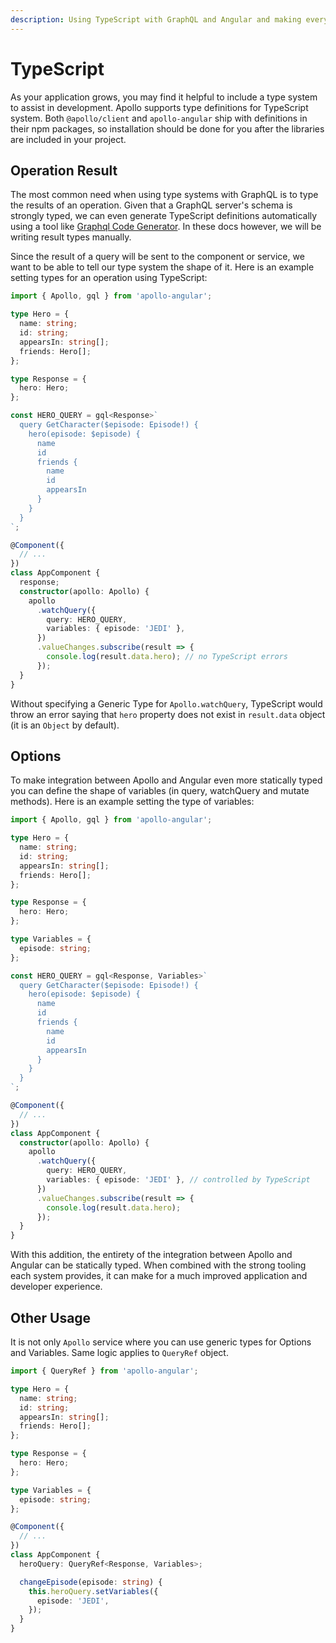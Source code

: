 ```yaml
---
description: Using TypeScript with GraphQL and Angular and making everything type safe
---
```


# TypeScript

As your application grows, you may find it helpful to include a type system to assist in
development. Apollo supports type definitions for TypeScript system. Both `@apollo/client` and
`apollo-angular` ship with definitions in their npm packages, so installation should be done for you
after the libraries are included in your project.

## Operation Result

The most common need when using type systems with GraphQL is to type the results of an operation.
Given that a GraphQL server's schema is strongly typed, we can even generate TypeScript definitions
automatically using a tool like
[Graphql Code Generator](https://graphql-code-generator.com/docs/plugins/typescript-apollo-angular).
In these docs however, we will be writing result types manually.

Since the result of a query will be sent to the component or service, we want to be able to tell our
type system the shape of it. Here is an example setting types for an operation using TypeScript:

```ts
import { Apollo, gql } from 'apollo-angular';

type Hero = {
  name: string;
  id: string;
  appearsIn: string[];
  friends: Hero[];
};

type Response = {
  hero: Hero;
};

const HERO_QUERY = gql<Response>`
  query GetCharacter($episode: Episode!) {
    hero(episode: $episode) {
      name
      id
      friends {
        name
        id
        appearsIn
      }
    }
  }
`;

@Component({
  // ...
})
class AppComponent {
  response;
  constructor(apollo: Apollo) {
    apollo
      .watchQuery({
        query: HERO_QUERY,
        variables: { episode: 'JEDI' },
      })
      .valueChanges.subscribe(result => {
        console.log(result.data.hero); // no TypeScript errors
      });
  }
}
```

Without specifying a Generic Type for `Apollo.watchQuery`, TypeScript would throw an error saying
that `hero` property does not exist in `result.data` object (it is an `Object` by default).

## Options

To make integration between Apollo and Angular even more statically typed you can define the shape
of variables (in query, watchQuery and mutate methods). Here is an example setting the type of
variables:

```ts
import { Apollo, gql } from 'apollo-angular';

type Hero = {
  name: string;
  id: string;
  appearsIn: string[];
  friends: Hero[];
};

type Response = {
  hero: Hero;
};

type Variables = {
  episode: string;
};

const HERO_QUERY = gql<Response, Variables>`
  query GetCharacter($episode: Episode!) {
    hero(episode: $episode) {
      name
      id
      friends {
        name
        id
        appearsIn
      }
    }
  }
`;

@Component({
  // ...
})
class AppComponent {
  constructor(apollo: Apollo) {
    apollo
      .watchQuery({
        query: HERO_QUERY,
        variables: { episode: 'JEDI' }, // controlled by TypeScript
      })
      .valueChanges.subscribe(result => {
        console.log(result.data.hero);
      });
  }
}
```

With this addition, the entirety of the integration between Apollo and Angular can be statically
typed. When combined with the strong tooling each system provides, it can make for a much improved
application and developer experience.

## Other Usage

It is not only `Apollo` service where you can use generic types for Options and Variables. Same
logic applies to `QueryRef` object.

```ts
import { QueryRef } from 'apollo-angular';

type Hero = {
  name: string;
  id: string;
  appearsIn: string[];
  friends: Hero[];
};

type Response = {
  hero: Hero;
};

type Variables = {
  episode: string;
};

@Component({
  // ...
})
class AppComponent {
  heroQuery: QueryRef<Response, Variables>;

  changeEpisode(episode: string) {
    this.heroQuery.setVariables({
      episode: 'JEDI',
    });
  }
}
```
